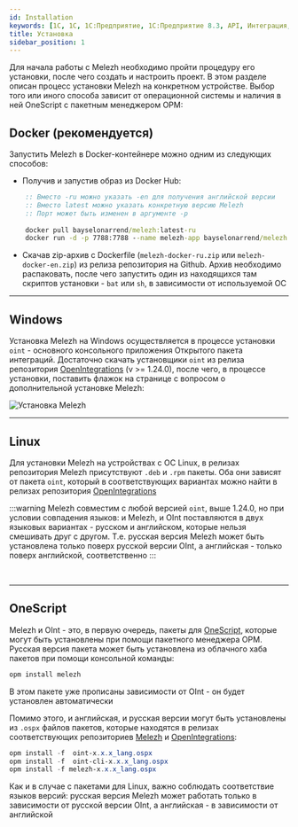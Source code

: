 ```yaml
---
id: Installation
keywords: [1C, 1С, 1С:Предприятие, 1С:Предприятие 8.3, API, Интеграция, Сервисы, Обмен, OneScript, CLI]
title: Установка
sidebar_position: 1
---
```


Для начала работы с Melezh необходимо пройти процедуру его установки, после чего создать и настроить проект. В этом разделе описан процесс установки Melezh на конкретном устройстве. Выбор того или иного способа зависит от операционной системы и наличия в ней OneScript с пакетным менеджером OPM:

## Docker (рекомендуется)

Запустить Melezh в Docker-контейнере можно одним из следующих способов:

+ Получив и запустив образ из Docker Hub:

```bat
    :: Вместо -ru можно указать -en для получения английской версии
    :: Вместо latest можно указать конкретную версию Melezh
    :: Порт может быть изменен в аргументе -p
    
    docker pull bayselonarrend/melezh:latest-ru
    docker run -d -p 7788:7788 --name melezh-app bayselonarrend/melezh:latest-ru
```

+ Скачав zip-архив с Dockerfile (`melezh-docker-ru.zip` или `melezh-docker-en.zip`) из релиза репозитория на Github. Архив необходимо распаковать, после чего запустить один из находящихся там скриптов установки - `bat` или `sh`, в зависимости от используемой ОС

<hr/>

## Windows

Установка Melezh на Windows осуществляется в процессе установки `oint` - основного консольного приложения Открытого пакета интеграций. Достаточно скачать установщики `oint` из релиза репозитория [OpenIntegrations](https://github.com/Bayselonarrend/OpenIntegrations) (v >= 1.24.0), после чего, в процессе установки, поставить флажок на странице с вопросом о дополнительной установке Melezh:

![Установка Melezh](../../../../static/img/Docs/Melezh/1.png)

<hr/>

## Linux

Для установки Melezh на устройствах с ОС Linux, в релизах репозитория Melezh присутствуют `.deb` и `.rpm` пакеты. Оба они зависят от пакета `oint`, который в соответствующих вариантах можно найти в релизах репозитория [OpenIntegrations](https://github.com/Bayselonarrend/OpenIntegrations)

:::warning
Melezh совместим с любой версией `oint`, выше 1.24.0, но при условии совпадения языков: и Melezh, и OInt поставляются в двух языковых вариантах - русском и английском, которые нельзя смешивать друг с другом. Т.е. русская версия Melezh может быть установлена только поверх русской версии OInt, а английская - только поверх английской, соответственно
:::

<br/><hr/>

## OneScript

Melezh и OInt - это, в первую очередь, пакеты для [OneScript](https://github.com/EvilBeaver/OneScript), которые могут быть установлены при помощи пакетного менеджера OPM. Русская версия пакета может быть установлена из облачного хаба пакетов при помощи консольной команды:

```powershell
opm install melezh
```

В этом пакете уже прописаны зависимости от OInt - он будет установлен автоматически 

Помимо этого, и английская, и русская версии могут быть установлены из `.ospx` файлов пакетов, которые находятся в релизах соответствующих репозиториев [Melezh](https://github.com/Bayselonarrend/OpenIntegrations) и [OpenIntegrations](https://github.com/Bayselonarrend/OpenIntegrations):

```powershell
opm install -f 	oint-x.x.x_lang.ospx
opm install -f 	oint-cli-x.x.x_lang.ospx
opm install -f melezh-x.x.x_lang.ospx
```

Как и в случае с пакетами для Linux, важно соблюдать соответствие языков версий: русская версия Melezh может работать только в зависимости от русской версии OInt, а английская - в зависимости от английской